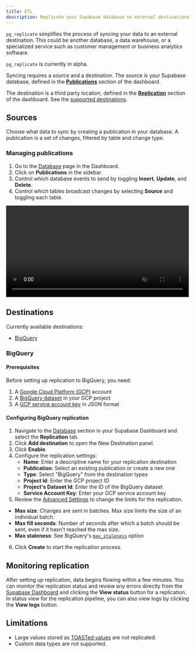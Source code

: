 ```yaml
---
title: ETL
description: Replicate your Supabase database to external destinations
---
```


`pg_replicate` simplifies the process of syncing your data to an external destination. This could be another database, a data warehouse, or a specialized service such as customer management or business analytics software.

<Admonition type="caution">

`pg_replicate` is currently in alpha.

</Admonition>

Syncing requires a source and a destination. The source is your Supabase database, defined in the [**Publications**](https://supabase.com/dashboard/project/_/database/publications) section of the dashboard.

The destination is a third party location, defined in the [**Replication**](https://supabase.com/dashboard/project/_/database/replication) section of the dashboard. See the [supported destinations](#destinations).

## Sources

Choose what data to sync by creating a publication in your database. A publication is a set of changes, filtered by table and change type.

### Managing publications

1. Go to the [Database](https://supabase.com/dashboard/project/_/database/tables) page in the Dashboard.
2. Click on **Publications** in the sidebar.
3. Control which database events to send by toggling **Insert**, **Update**, and **Delete**.
4. Control which tables broadcast changes by selecting **Source** and toggling each table.

<video width="99%" muted playsInline controls={true}>
  <source
    src="https://xguihxuzqibwxjnimxev.supabase.co/storage/v1/object/public/videos/docs/api/api-realtime.mp4"
    type="video/mp4"
  />
</video>

## Destinations

Currently available destinations:

- [BigQuery](#bigquery)

### BigQuery

#### Prerequisites

Before setting up replication to BigQuery, you need:

1. A [Google Cloud Platform (GCP)](https://cloud.google.com/gcp) account
2. A [BigQuery dataset](https://cloud.google.com/bigquery/docs/datasets-intro) in your GCP project
3. A [GCP service account key](https://cloud.google.com/iam/docs/keys-create-delete) in JSON format

#### Configuring BigQuery replication

1. Navigate to the [Database](https://supabase.com/dashboard/project/_/database/tables) section in your Supabase Dashboard and select the **Replication** tab.
2. Click **Add destination** to open the New Destination panel.
3. Click **Enable**.
4. Configure the replication settings:
   - **Name**: Enter a descriptive name for your replication destination
   - **Publication**: Select an existing publication or create a new one
   - **Type**: Select "BigQuery" from the destination types
   - **Project Id**: Enter the GCP project ID
   - **Project's Dataset Id**: Enter the ID of the BigQuery dataset
   - **Service Account Key**: Enter your GCP service account key
5. Review the [Advanced Settings](#advanced-settings) to change the limits for the replication.

  - **Max size**: Changes are sent in batches. Max size limits the size of an individual batch.
  - **Max fill seconds**: Number of seconds after which a batch should be sent, even if it hasn't reached the max size.
  - **Max staleness**: See BigQuery's [`max_staleness`](https://cloud.google.com/bigquery/docs/change-data-capture#manage_table_staleness) option

6. Click **Create** to start the replication process.

## Monitoring replication

After setting up replication, data begins flowing within a few minutes. You can monitor the replication status and review any errors directly from the [Supabase Dashboard](https://supabase.com/dashboard/project/_/database/replication) and clicking the **View status** button for a replication. In status view for the replication pipeline, you can also view logs by clicking the **View logs** button.

## Limitations

- Large values stored as [TOASTed values](https://www.postgresql.org/docs/current/storage-toast.html) are not replicated.
- Custom data types are not supported.
